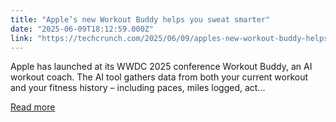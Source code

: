 ```yaml
---
title: "Apple’s new Workout Buddy helps you sweat smarter"
date: "2025-06-09T18:12:59.000Z"
link: "https://techcrunch.com/2025/06/09/apples-new-workout-buddy-helps-you-sweat-smarter/"
---
```


Apple has launched at its WWDC 2025 conference Workout Buddy, an AI workout coach. The AI tool gathers data from both your current workout and your fitness history – including paces, miles logged, act...

[Read more](https://techcrunch.com/2025/06/09/apples-new-workout-buddy-helps-you-sweat-smarter/)
